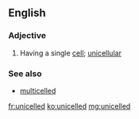 ==English==

===Adjective===
{{en-adj}}

# {{context|of an organism|lang=en}} Having a single [[cell]]; [[unicellular]]

===See also===
* [[multicelled]]

[[fr:unicelled]]
[[ko:unicelled]]
[[mg:unicelled]]